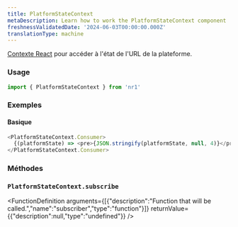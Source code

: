 ```yaml
---
title: PlatformStateContext
metaDescription: Learn how to work the PlatformStateContext component
freshnessValidatedDate: '2024-06-03T00:00:00.000Z'
translationType: machine
---
```


[Contexte React](https://reactjs.org/docs/context.html#when-to-use-context) pour accéder à l&apos;état de l&apos;URL de la plateforme.

### Usage

```js
import { PlatformStateContext } from 'nr1'
```

### Exemples

#### Basique

```js
<PlatformStateContext.Consumer>
  {(platformState) => <pre>{JSON.stringify(platformState, null, 4)}</pre>}
</PlatformStateContext.Consumer>
```

### Méthodes

### `PlatformStateContext.subscribe`

<FunctionDefinition arguments={[{"description":"Function that will be called.","name":"subscriber","type":"function"}]} returnValue={{"description":null,"type":"undefined"}} />